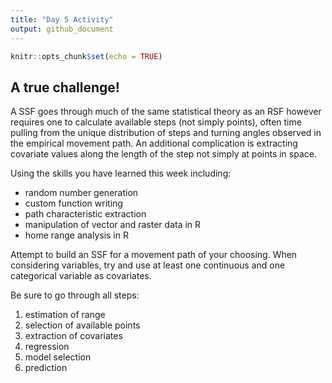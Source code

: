 ```yaml
---
title: "Day 5 Activity"
output: github_document
---
```


```r
knitr::opts_chunk$set(echo = TRUE)
```

## A true challenge!

A SSF goes through much of the same statistical theory as an RSF however
requires one to calculate available steps (not simply points), often time pulling
from the unique distribution of steps and turning angles observed in the empirical
movement path. An additional complication is extracting covariate values along
the length of the step not simply at points in space. 

Using the skills you have learned this week including:

- random number generation
- custom function writing
- path characteristic extraction
- manipulation of vector and raster data in R
- home range analysis in R

Attempt to build an SSF for a movement path of your choosing. 
When considering variables, try and use at least one continuous and one 
categorical variable as covariates.

Be sure to go through all steps:

1. estimation of range
2. selection of available points
3. extraction of covariates
4. regression 
5. model selection
6. prediction
